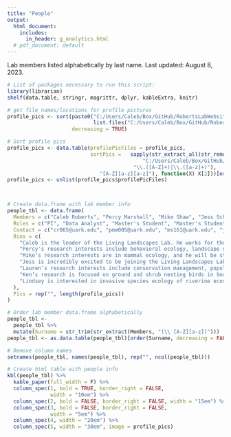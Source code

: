 ```yaml
---
title: "People"
output:
  html_document:
    includes:
      in_header: g_analytics.html
  # pdf_document: default
---
```


Lab members listed alphabetically by last name. Last updated: August 8, 2023.

```r
# List of packages necessary to run this script:
library(librarian)
shelf(data.table, stringr, magrittr, dplyr, kableExtra, knitr)

```

```r

# get file names/locations for profile pictures
profile_pics <- sort(paste0("C:/Users/Caleb/Box/GitHub/RobertsLabWebsite2/images/ProfilePics/",
                            list.files("C:/Users/Caleb/Box/GitHub/RobertsLabWebsite2/images/ProfilePics/")),
                     decreasing = TRUE)

# Sort profile pics
profile_pics <- data.table(profilePicFiles = profile_pics,
                           sortPics =   sapply(str_extract_all(str_remove(str_remove(profile_pics, 
                                            "C:/Users/Caleb/Box/GitHub/RobertsLabWebsite2/images/ProfilePics/ProfilePic_"), 
                                         "\\.([A-Z]+)|\\.([a-z]+)"), 
                              "[A-Z][a-z][a-z]"), function(X) X[2]))[order(sortPics)]
profile_pics <- unlist(profile_pics$profilePicFiles)



# Create data.frame with lab member info
people_tbl <- data.frame(
  Members = c("Caleb Roberts", "Percy Marshall", "Mike Shaw", "Jess Schmit", "Lauren Berry", "Ken Wilson", "Lindsey LaBrie"),
  Roles = c("PI", "Data Analyst", "Master's Student", "Master's Student", "Master's Student", "Master's Student", "PhD Student"),
  Contact = c("cr065@uark.edu", "pmm005@uark.edu", "ms161@uark.edu", "jmschmit@uark.edu", "llberry@uark.edu", "kw101@uark.edu", "lindsey.labrie@coyotes.usd.edu"),
  Bios = c(
    "Caleb is the leader of the Living Landscapes Lab. He works for the U.S. Geological Survey as an Assistant Unit Leader at the Arkansas Cooperative Fish & Wildlife Research Unit. Caleb's research interests include ecological resilience, grasslands, landscape ecology, fire, birds, invasive species, plants, community ecology, agroecosystems, complexity theory, and rangelands. Caleb is from western Kentucky, and he enjoys writing, running, reading, cooking, gardening, board games, hiking, and hanging out with his wife, daughter, and cat.",
    "Percy's research interests include behavioral ecology, landscape dynamics,and conservation ecology. They are specifically interested in the impacts of invasive waterfowl species on both natural ecosystems and private property. Percy's research will focus on cataloging distribution and abundance data on Egyptian Geese within Arkansas. They will be working towards understanding the risks that the waterfowl pose to human and ecological interests and helping better prepare for any management tactics that may be needed in the future. ",
    "Mike’s research interests are in mammal ecology, and he will be studying Eastern Spotted Skunk (Spilogale putorius) in southwest Arkansas. He will be using camera traps to document the presence of Eastern spotted skunk and observe habitat associations. Mike worked in Colorado as a wildlife technician for Colorado Parks and Wildlife and moved to Maryland after his position in Colorado. In Maryland, he worked for county government as a wildlife management specialist. Mike is from eastern Maine, and he enjoys hiking, weightlifting, kayaking, and boardgames.",
    "Jess is incredibly excited to be joining the Living Landscapes Lab as a Masters’ student studying King Rails in Arkansas.  Her research interests are avian and wetland ecology, endangered species, habitat selection and resiliency in relation to climate change. Jess’ project will focus on King Rail breeding,  ecology, distribution and abundance in Arkansas, as well as their site selection and habitat use. She has been working as a wetland bird field technician for the last five years and has been blessed to work with a variety of species. Her last three years of work have been focused on rails, and she loves the challenge of working with these intelligent birds. Jess has a mailing address in Pennsylvania but is hardly home! When she isn’t in the field, she enjoys reading, kayaking, finding great local breakfast places wherever she lives, and hanging out with her husband and cat.",
    "Lauren’s research interests include conservation management, population ecology, and avian ecology in response to our changing land use and climate. She is joining the Living Landscapes Lab to work on a project that will use data collected in and near three USFWS National Wildlife Refuges to create a mapping tool to quantify grassland bird and habitat core responses to grassland management. She has just finished her undergraduate work at Hendrix College, where she worked on a variety of projects including surveying urban wildlife in Central Arkansas, banding passerines at a Monitoring Avian Productivity and Survivorship station, and using Long Term Ecological Research Site data to evaluate insect population trends across North America. An Arkansas native, Lauren loves to backpack, cook, read, write, and spend time with her family in the southeastern part of the state.",
    "Ken’s research is focused on ground and shrub nesting birds in Southern Arkansas, and how they are impacted by the presence of feral hogs. Using camera traps, point count surveys, and vegetation surveys, Ken will measure the diversity and occupancy of breeding birds in bottomland hardwood floodplains and upland pine forests and how this is related to the density of feral hogs. This study will help us better understand how to manage a highly invasive species to protect vulnerable bird populations. Ken has previously worked for federal and state wildlife agencies studying secretive wetland birds, ground-nesting warblers, and pygmy owls, among other avian species. Ken is from New Jersey and in his free time, he enjoys reading, hiking, martial arts, and spending time with his cat.",
    "Lindsey is interested in invasive species ecology of riverine ecosystems, especially in the context of climate change. In the Living Landscapes Lab, she will be researching differences in invasive species management policies across the country, determining invasion potential for various aquatic nuisance species throughout the state of Arkansas, and estimating future invasion risks using climate change models and horizon mapping techniques. She completed her M.S. in Biology at the University of South Dakota in May 2023. She received a B.S. in Fisheries & Wildlife and a B.A. in German Language & Literature from the University of Nebraska-Lincoln in May 2020. Lindsey is originally from Hastings, Nebraska. When she's not on the river or thinking about fish, you'll find her drinking coffee, gardening, painting, cooking, rollerblading, camping, indoor rock climbing, or snuggling with her cat Jinx."
  ),
  Pics = rep("", length(profile_pics))
)

# Order lab member data.frame alphabetically
people_tbl <- 
  people_tbl %>%
  mutate(Surname = str_trim(str_extract(Members, "(\\ [A-Z][a-z])")))
people_tbl <- as.data.table(people_tbl)[order(Surname, decreasing = FALSE)][ , "Surname" := NULL]

# Remove column names
setnames(people_tbl, names(people_tbl), rep("", ncol(people_tbl)))

# Create html table with people info
kbl(people_tbl) %>%
  kable_paper(full_width = F) %>%
  column_spec(1, bold = TRUE, border_right = FALSE, 
              width = "10em") %>%
  column_spec(2, bold = FALSE, border_right = FALSE, width = "15em") %>%
  column_spec(3, bold = FALSE, border_right = FALSE, 
              width = "5em") %>%
  column_spec(4, width = "20em") %>%
  column_spec(5, width = "30em", image = profile_pics)


```